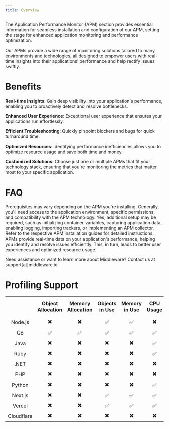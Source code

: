 ```yaml
---
title: Overview
---
```


The Application Performance Monitor (APM) section provides essential information for seamless installation and configuration of our APM, setting the stage for enhanced application monitoring and performance optimization. 

Our APMs provide a wide range of monitoring solutions tailored to many environments and technologies, all designed to empower users with real-time insights into their applications’ performance and help rectify issues swiftly.


# Benefits

**Real-time Insights**: Gain deep visibility into your application's performance, enabling you to proactively detect and resolve bottlenecks.

**Enhanced User Experience**: Exceptional user experience that ensures your applications run effortlessly.

**Efficient Troubleshooting**: Quickly pinpoint blockers and bugs for quick turnaround time.

**Optimized Resources**: Identifying performance inefficiencies allows you to optimize resource usage and save both time and money.

**Customized Solutions**: Choose just one or multiple APMs that fit your technology stack, ensuring that you're monitoring the metrics that matter most to your specific application.


# FAQ

<Accordion title="What are the prerequisites for installing APMs?">
  Prerequisites may vary depending on the APM you're installing. Generally, you'll need access to the application environment, specific permissions, and compatibility with the APM technology.
</Accordion>

<Accordion title="Do I need to configure additional settings after installation?">
  Yes, additional setup may be required, such as initializing container variables, capturing application data, enabling logging, importing trackers, or implementing an APM collector. Refer to the respective APM installation guides for detailed instructions.
</Accordion>

<Accordion title="How do APMs help me improve application performance?">
  APMs provide real-time data on your application's performance, helping you identify and resolve issues efficiently. This, in turn, leads to better user experiences and optimized resource usage.
</Accordion>

<Note> Need assistance or want to learn more about Middleware? Contact us at support[at]middleware.io. </Note>

# Profiling Support

|            |     |     |     |     |    |      |     |
| :-:        | :-: | :-: | :-: | :-: |:-: | :-: | :-: |
|            |  __Object Allocation__   |   __Memory Allocation__  |   __Objects in Use__  |  __Memory in Use__   |  __CPU Usage__  | __Wall-clock time__ | __Reference__ |
| Node.js    |          ✖️                |        ✖️                  |           ✅          |       ✅             |       ✖️          |        ✖️             |      ✖️         |
|  Go        |         ✅               |      ✅                  |       ✅              |       ✅             |       ✅        |          ✖️           |        ✖️       |
| Java       |         ✖️                 |  ✖️                        |      ✖️                 |          ✖️            |         ✅      |            ✖️         |  ✖️             |
| Ruby       |        ✖️                  |   ✖️                       |      ✖️                 |          ✖️            |        ✅       |           ✖️          |    ✖️           |
| .NET       |        ✖️                  |    ✖️                      |      ✖️                 |            ✖️          |         ✖️        |        ✖️             |    ✖️           |
| PHP        |        ✖️                  |    ✖️                      |      ✖️                 |          ✖️            |            ✖️     |      ✖️               |      ✖️         |
| Python     |        ✖️                  |    ✖️                      |      ✖️                 |        ✖️              |         ✅      |        ✖️             |          ✖️     |
| Next.js    |        ✖️                  |     ✖️                     |          ✅           |         ✅           |         ✅      |          ✖️           |            ✖️   |
| Vercel     |       ✖️                   |     ✖️                     |           ✅          |         ✅           |         ✅      |        ✖️             |            ✖️   |
| Cloudflare |       ✖️                   |      ✖️                    |            ✖️           |      ✖️                |          ✖️       |      ✖️               |             ✖️  |